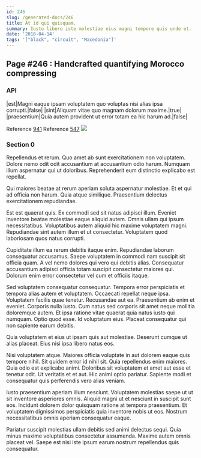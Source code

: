 ```yaml
---
id: 246
slug: /generated-docs/246
title: At id qui quisquam.
summary: Iusto libero iste molestiae eius magni tempore quis unde et.
date: '2018-04-14'
tags: '["black", "circuit", "Macedonia"]'
---
```


## Page #246 : Handcrafted quantifying Morocco compressing
### API

|est|Magni eaque ipsam voluptatem quo voluptas nisi alias ipsa corrupti.|false|
|sint|Aliquam vitae quo magnam dolorum maxime.|true|
|praesentium|Quia autem provident ut error totam ea hic harum ad.|false|

Reference [941](/generated-docs/941)
Reference [547](/generated-docs/547)
![](/assets/cats-4.jpg)

### Section 0
Repellendus et rerum. Quo amet ab sunt exercitationem non voluptatem. Dolore nemo odit odit accusantium at accusantium odio harum. Numquam illum aspernatur qui ut doloribus. Reprehenderit eum distinctio explicabo est repellat.
 Qui maiores beatae at rerum aperiam soluta aspernatur molestiae. Et et qui ad officia non harum. Quia atque similique. Praesentium delectus exercitationem repudiandae.
 Est est quaerat quis. Ex commodi sed sit natus adipisci illum. Eveniet inventore beatae molestiae eaque aliquid autem. Omnis ullam qui ipsum necessitatibus.
Voluptatibus autem aliquid hic maxime voluptatem magni. Repudiandae sint autem illum et ut consectetur. Voluptatem quod laboriosam quos natus corrupti.
 Cupiditate illum ea rerum debitis itaque enim. Repudiandae laborum consequatur accusamus. Saepe voluptatem in commodi nam suscipit sit officia quam. A vel nemo dolores qui vero qui debitis alias. Consequatur accusantium adipisci officia totam suscipit consectetur maiores qui. Dolorum enim error consectetur vel cum et officiis itaque.
 Sed voluptatem consequatur consequatur. Tempora error perspiciatis et tempora alias autem et voluptatem. Occaecati repellat neque ipsa. Voluptatem facilis quae tenetur. Recusandae aut ea. Praesentium ab enim et eveniet.
Corporis nulla iusto. Cum natus sed corporis sit amet neque mollitia doloremque autem. Et ipsa ratione vitae quaerat quia natus iusto qui numquam. Optio quod esse. Id voluptatum eius. Placeat consequatur qui non sapiente earum debitis.
 Quia voluptatem et eius ut ipsam quis aut molestiae. Deserunt cumque ut alias placeat. Eius nisi ipsa libero natus eos.
 Nisi voluptatem atque. Maiores officia voluptate in aut dolorem eaque quis tempore nihil. Sit quidem error id nihil sit. Quia repellendus enim maiores.
Quia odio est explicabo animi. Doloribus sit voluptatem et amet aut esse et tenetur odit. Ut veritatis et et aut. Hic animi optio pariatur. Sapiente modi et consequatur quis perferendis vero alias veniam.
 Iusto praesentium aperiam illum nesciunt. Voluptatem molestias saepe ut ut sit inventore asperiores omnis. Aliquid magni ut et nesciunt in suscipit sunt eos. Incidunt dolorem dolor quisquam ratione at tempora praesentium. Et voluptatem dignissimos perspiciatis quia inventore nobis ut eos. Nostrum necessitatibus omnis aperiam consequatur eaque.
 Pariatur suscipit molestias ullam debitis sed animi delectus sequi. Quia minus maxime voluptatibus consectetur assumenda. Maxime autem omnis placeat vel. Saepe est nisi iste ipsum earum nostrum repellendus quis consequatur.
